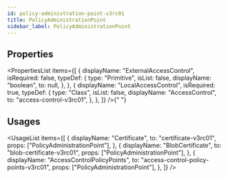 ```yaml
---
id: policy-administration-point-v3rc01
title: PolicyAdministrationPoint
sidebar_label: PolicyAdministrationPoint
---
```



## Properties

<PropertiesList
  items={[
    {
      displayName: "ExternalAccessControl",
      isRequired: false,
      typeDef: {
        type: "Primitive",
        isList: false,
        displayName: "boolean",
        to: null,
      },
    },
    {
      displayName: "LocalAccessControl",
      isRequired: true,
      typeDef: {
        type: "Class",
        isList: false,
        displayName: "AccessControl",
        to: "access-control-v3rc01",
      },
    },
  ]}
/>{" "}


## Usages

<UsageList
  items={[
    {
      displayName: "Certificate",
      to: "certificate-v3rc01",
      props: ["PolicyAdministrationPoint"],
    },
    {
      displayName: "BlobCertificate",
      to: "blob-certificate-v3rc01",
      props: ["PolicyAdministrationPoint"],
    },
    {
      displayName: "AccessControlPolicyPoints",
      to: "access-control-policy-points-v3rc01",
      props: ["PolicyAdministrationPoint"],
    },
  ]}
/>
